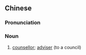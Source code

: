 ==Chinese==
{{zh-forms|s=参事}}

===Pronunciation===
{{zh-pron
|m=cānshì
|mn=chham-sū
|cat=n
}}

===Noun===
{{zh-noun}}

# [[counsellor]]; [[adviser]] (to a council)